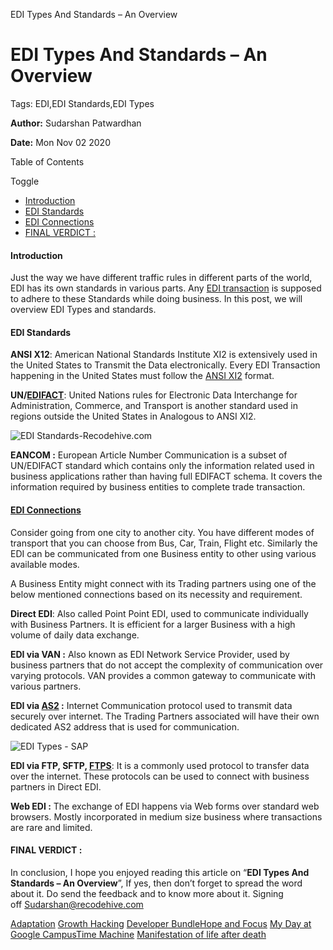    EDI Types And Standards – An Overview

EDI Types And Standards – An Overview
=====================================

Tags: EDI,EDI Standards,EDI Types

**Author:** Sudarshan Patwardhan

**Date:** Mon Nov 02 2020

Table of Contents

Toggle

*   [Introduction](https://recodehive.com/edi-types-and-standards-an-overview/#Introduction "Introduction")
*   [EDI Standards](https://recodehive.com/edi-types-and-standards-an-overview/#EDI_Standards "EDI Standards")
*   [EDI Connections](https://recodehive.com/edi-types-and-standards-an-overview/#EDI_Connections "EDI Connections")
*   [FINAL VERDICT :](https://recodehive.com/edi-types-and-standards-an-overview/#FINAL_VERDICT "FINAL VERDICT :")

#### Introduction

Just the way we have different traffic rules in different parts of the world, EDI has its own standards in various parts. Any [EDI transaction](http://www.saptraininghq.com/electronic-data-interchange-edi-in-sap/#:~:text=Electronic%20Data%20Interchange%20\(EDI\)%20as,the%20goods%20that%20he%20requires.) is supposed to adhere to these Standards while doing business. In this post, we will overview EDI Types and standards.

#### EDI Standards

**ANSI X12**: American National Standards Institute XI2 is extensively used in the United States to Transmit the Data electronically. Every EDI Transaction happening in the United States must follow the [ANSI XI2](https://www.seeburger.com/info/what-is-ansi-x12/) format.

**UN/[EDIFACT](https://ecosio.com/en/blog/what-is-the-sap-idoc-format/#:~:text=SAP%20uses%20EDIFACT%2Dlike%20abbreviations,ANSI%20ASC%20X12%20and%20EDIFACT.)**: United Nations rules for Electronic Data Interchange for Administration, Commerce, and Transport is another standard used in regions outside the United States in Analogous to ANSI XI2.

![EDI Standards-Recodehive.com](https://recodehive.com/wp-content/uploads/2020/10/image-18.png)

**EANCOM :** European Article Number Communication is a subset of UN/EDIFACT standard which contains only the information related used in business applications rather than having full EDIFACT schema. It covers the information required by business entities to complete trade transaction.

#### [EDI Connections](http://www.saptraininghq.com/electronic-data-interchange-edi-in-sap/#:~:text=Electronic%20Data%20Interchange%20\(EDI\)%20as,the%20goods%20that%20he%20requires.)

Consider going from one city to another city. You have different modes of transport that you can choose from Bus, Car, Train, Flight etc. Similarly the EDI can be communicated from one Business entity to other using various available modes.

A Business Entity might connect with its Trading partners using one of the below mentioned connections based on its necessity and requirement.

**Direct EDI**: Also called Point Point EDI, used to communicate individually with Business Partners. It is efficient for a larger Business with a high volume of daily data exchange.

**EDI via VAN :** Also known as EDI Network Service Provider, used by business partners that do not accept the complexity of communication over varying protocols. VAN provides a common gateway to communicate with various partners.

**EDI via [AS2](https://en.wikipedia.org/wiki/AS2) :** Internet Communication protocol used to transmit data securely over internet. The Trading Partners associated will have their own dedicated AS2 address that is used for communication.

![EDI Types - SAP ](https://recodehive.com/wp-content/uploads/2020/10/image-19.png)

**EDI via FTP, SFTP, [FTPS](https://en.wikipedia.org/wiki/FTPS#:~:text=FTPS%20\(also%20known%20FTP%2DSSL,prohibited%20by%20RFC7568\)%20cryptographic%20protocols.)**: It is a commonly used protocol to transfer data over the internet. These protocols can be used to connect with business partners in Direct EDI.

**Web EDI :** The exchange of EDI happens via Web forms over standard web browsers. Mostly incorporated in medium size business where transactions are rare and limited.

#### FINAL VERDICT :

In conclusion, I hope you enjoyed reading this article on “**EDI Types And Standards – An Overview**”, If yes, then don’t forget to spread the word about it. Do send the feedback and to know more about it. Signing off [Sudarshan@recodehive.com](Sudarshan@recodehive.com)

[Adaptation](https://recodehive.com/the-adaptation/) [Growth Hacking](https://recodehive.com/tag/growth-hacking/) [Developer Bundle](https://recodehive.com/category/dev-labs/)[Hope and Focus](https://recodehive.com/hopeandfocus/) [My Day at Google Campus](https://recodehive.com/my-day-at-google-campus-hyderabad/)[Time Machine](https://recodehive.com/time-machine-2-0/) [Manifestation of life after death](https://recodehive.com/the-manifestation-of-life-after-death/)